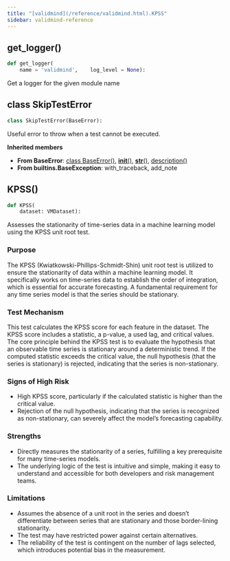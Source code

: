 ```yaml
---
title: "[validmind](/reference/validmind.html).KPSS"
sidebar: validmind-reference
---
```


## get_logger<span class='muted'>()</span>

<!-- module.qmd.jinja2 - module level function alias -->

```python
def get_logger(
    name = 'validmind',    log_level = None):
```

Get a logger for the given module name

## [class]{.muted} SkipTestError

<!-- class.qmd.jinja2 - class definition -->

```python
class SkipTestError(BaseError):
```

Useful error to throw when a test cannot be executed.

**Inherited members**

- **From BaseError**: [class BaseError[()]{.muted}](#class-baseerror), [__init__[()]{.muted}](#__init__), [__str__[()]{.muted}](#__str__), [description[()]{.muted}](#description)
- **From builtins.BaseException**: with_traceback, add_note

## KPSS[()]{.muted}

<!-- function.qmd.jinja2 - function signature -->

```python
def KPSS(
    dataset: VMDataset):
```

Assesses the stationarity of time-series data in a machine learning model using the KPSS unit root test.

### Purpose

The KPSS (Kwiatkowski-Phillips-Schmidt-Shin) unit root test is utilized to ensure the stationarity of data within a machine learning model. It specifically works on time-series data to establish the order of integration, which is essential for accurate forecasting. A fundamental requirement for any time series model is that the series should be stationary.

### Test Mechanism

This test calculates the KPSS score for each feature in the dataset. The KPSS score includes a statistic, a p-value, a used lag, and critical values. The core principle behind the KPSS test is to evaluate the hypothesis that an observable time series is stationary around a deterministic trend. If the computed statistic exceeds the critical value, the null hypothesis (that the series is stationary) is rejected, indicating that the series is non-stationary.

### Signs of High Risk

- High KPSS score, particularly if the calculated statistic is higher than the critical value.
- Rejection of the null hypothesis, indicating that the series is recognized as non-stationary, can severely affect the model's forecasting capability.

### Strengths

- Directly measures the stationarity of a series, fulfilling a key prerequisite for many time-series models.
- The underlying logic of the test is intuitive and simple, making it easy to understand and accessible for both developers and risk management teams.

### Limitations

- Assumes the absence of a unit root in the series and doesn't differentiate between series that are stationary and those border-lining stationarity.
- The test may have restricted power against certain alternatives.
- The reliability of the test is contingent on the number of lags selected, which introduces potential bias in the measurement.
